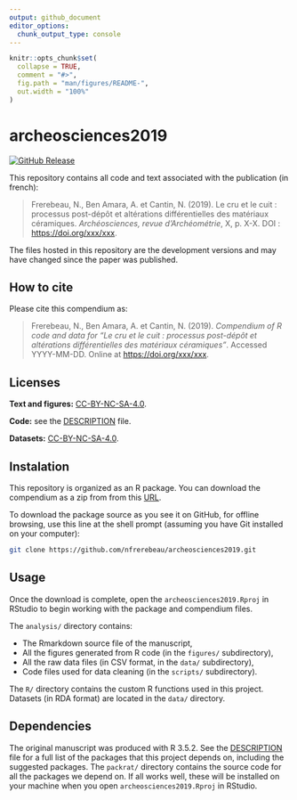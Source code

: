 ```yaml
---
output: github_document
editor_options: 
  chunk_output_type: console
---
```


<!-- README.md is generated from README.Rmd. Please edit that file -->

```r
knitr::opts_chunk$set(
  collapse = TRUE,
  comment = "#>",
  fig.path = "man/figures/README-",
  out.width = "100%"
)
```

# archeosciences2019

[![GitHub Release](https://img.shields.io/github/release/nfrerebeau/archeosciences2019.svg)](https://github.com/nfrerebeau/archeosciences2019/releases)

This repository contains all code and text associated with the publication (in french):

> Frerebeau, N., Ben Amara, A. et Cantin, N. (2019). Le cru et le cuit : processus post-dépôt et altérations différentielles des matériaux céramiques. *Archéosciences, revue d'Archéométrie*, X, p. X-X. DOI : <https://doi.org/xxx/xxx>.

The files hosted in this repository are the development versions and may have changed since the paper was published.

## How to cite

Please cite this compendium as:

> Frerebeau, N., Ben Amara, A. et Cantin, N. (2019). *Compendium of R code and data for "Le cru et le cuit : processus post-dépôt et altérations différentielles des matériaux céramiques"*. Accessed YYYY-MM-DD. Online at <https://doi.org/xxx/xxx>.

## Licenses

**Text and figures:** [CC-BY-NC-SA-4.0](http://creativecommons.org/licenses/by-nc-sa/4.0/).

**Code:** see the [DESCRIPTION](DESCRIPTION) file.

**Datasets:** [CC-BY-NC-SA-4.0](http://creativecommons.org/licenses/by-nc-sa/4.0/).

## Instalation

This repository is organized as an R package. You can download the compendium as a zip from from this [URL](https://github.com/nfrerebeau/archeosciences2019/releases).

To download the package source as you see it on GitHub, for offline browsing, use this line at the shell prompt (assuming you have Git installed on your computer):

```sh
git clone https://github.com/nfrerebeau/archeosciences2019.git
```

## Usage
Once the download is complete, open the `archeosciences2019.Rproj` in RStudio to begin working with the package and compendium files. 

The `analysis/` directory contains:

* The Rmarkdown source file of the manuscript,
* All the figures generated from R code (in the `figures/` subdirectory),
* All the raw data files (in CSV format, in the `data/` subdirectory),
* Code files used for data cleaning (in the `scripts/` subdirectory).

The `R/` directory contains the custom R functions used in this project. Datasets (in RDA format) are located in the `data/` directory.

## Dependencies

The original manuscript was produced with R 3.5.2. See the [DESCRIPTION](DESCRIPTION) file for a full list of the packages that this project depends on, including the suggested packages. The `packrat/` directory contains the source code for all the packages we depend on. If all works well, these will be installed on your machine when you open `archeosciences2019.Rproj` in RStudio.
